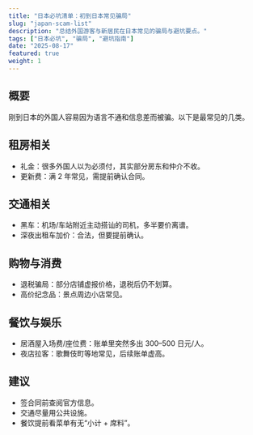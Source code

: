 ```yaml
---
title: "日本必坑清单：初到日本常见骗局"
slug: "japan-scam-list"
description: "总结外国游客与新居民在日本常见的骗局与避坑要点。"
tags: ["日本必坑", "骗局", "避坑指南"]
date: "2025-08-17"
featured: true
weight: 1
---
```


## 概要
刚到日本的外国人容易因为语言不通和信息差而被骗。以下是最常见的几类。

## 租房相关
- 礼金：很多外国人以为必须付，其实部分房东和仲介不收。
- 更新费：满 2 年常见，需提前确认合同。

## 交通相关
- 黑车：机场/车站附近主动搭讪的司机，多半要价离谱。
- 深夜出租车加价：合法，但要提前确认。

## 购物与消费
- 退税骗局：部分店铺虚报价格，退税后仍不划算。
- 高价纪念品：景点周边小店常见。

## 餐饮与娱乐
- 居酒屋入场费/座位费：账单里突然多出 300–500 日元/人。
- 夜店拉客：歌舞伎町等地常见，后续账单虚高。

## 建议
- 签合同前查阅官方信息。
- 交通尽量用公共设施。
- 餐饮提前看菜单有无“小计 + 席料”。
